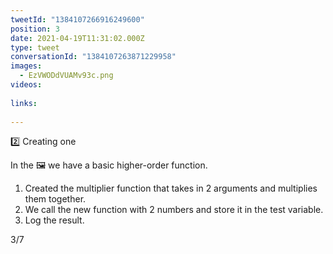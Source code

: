 ```yaml
---
tweetId: "1384107266916249600"
position: 3
date: 2021-04-19T11:31:02.000Z
type: tweet
conversationId: "1384107263871229958"
images:
  - EzVWODdVUAMv93c.png
videos:
  
links:
  
---
```

2️⃣ Creating one

In the 🖼️ we have a basic higher-order function.

1. Created the multiplier function that takes in 2 arguments and multiplies them together.
2. We call the new function with 2 numbers and store it in the test variable.
3. Log the result.

3/7 
